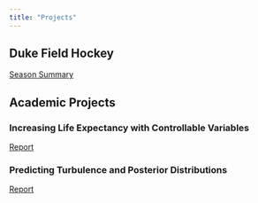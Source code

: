 ```yaml
---
title: "Projects"
---
```


## Duke Field Hockey
[Season Summary](ExternalProj/Duke/Duke2022SeasonRecap.html)

## Academic Projects

### Increasing Life Expectancy with Controllable Variables
[Report](PDF_Files/STA325_LifeExp.pdf)

### Predicting Turbulence and Posterior Distributions

[Report](PDF_Files/STA325_Turbulance.pdf)

